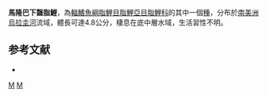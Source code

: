 {{Speciesbox 
| taxon = Hypobrycon maromba
| status = NE
| status_system = IUCN3.1
| authority =  [[Malabarba|Malabarba]] & [[Malabarba|Malabarba]], 1994
| synonyms = 
}}
'''馬隆巴下齧脂鯉'''，為[[輻鰭魚綱|輻鰭魚綱]][[脂鯉目|脂鯉目]][[脂鯉亞目|脂鯉亞目]][[脂鯉科|脂鯉科]]的其中一個[[種|種]]，分布於[[南美洲|南美洲]][[烏拉圭河|烏拉圭河]]流域，體長可達4.8公分，棲息在底中層水域，生活習性不明。

==参考文献==
{{refbegin}}
*{{FishBase_species|genus=Hypobrycon|species=maromba|year=2014|month=1}}
{{refend}}

{{Taxonbar|from=Q6416903}}

[[Category:下齧脂鯉屬|M]]
[[Category:1994年描述的鱼类|M]]


{{魚類小作品}}
